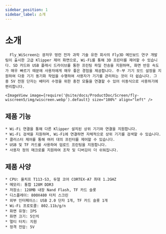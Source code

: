 ```yaml
---
sidebar_position: 1
sidebar_label: 소개
---
```


# 소개

      Fly_WiScreen는 광저우 멍런 전자 과학 기술 유한 회사의 Fly3D 메인보드 연구 개발 팀이 출시한 고급 Klipper 제어 화면으로, Wi-Fi를 통해 3D 프린터를 제어할 수 있습니다. SD 카드와 USB 플래시 드라이브를 통한 프린팅 파일 전송을 지원하며, 화면 반응 속도가 매우 빠르기 때문에 사용자에게 매우 좋은 경험을 제공합니다. 주-부 기기 모드 설정을 지원하여 다중 기기 동기화 작업을 수행하여 사용자가 기기를 관리하는 것이 더 쉽습니다. 그 중 5V 전원 단자는 배터리 수정을 위한 충전 모듈을 연결할 수 있어 이동식으로 사용하기에 편리합니다.
        
    <ImageView image={require('@site/docs/ProductDoc/Screen/fly-wiscreen5/img/wiscreen.webp').default} size="100%" align="left" />

## 제품 기능

    * Wi-Fi 연결을 통해 다른 Klipper 설치된 상위 기기와 연결을 지원합니다.
    * Wi-Fi 검색을 지원하며, Wi-Fi에 연결하면 자체적으로 상위 기기를 검색할 수 있습니다.
    * 클러스터 제어를 통해 여러 대의 프린터를 제어할 수 있습니다.
    * USB 및 TF 카드를 사용하여 업로드 프린팅을 지원합니다.
    * 사용자 정의 매크로를 지원하여 조작 및 디버깅이 더 쉬워집니다.

## 제품 사양

    * CPU: 올치프 T113-S3, 듀얼 코어 CORTEX-A7 최대 1.2GHZ
    * 메모리: 통합 128M DDR3
    * 저장소: 128MB 내장 Nand Flash, TF 카드 슬롯
    * 디스플레이: 800X480 터치 스크린
    * 외부 인터페이스: USB 2.0 단자 1개, TF 카드 슬롯 1개
    * Wi-Fi 프로토콜: 802.11b/g/n
    * 화면 유형: IPS
    * 화면 크기: 5인치
    * 멀티 터치: 지원
    * 정격 전압: 5V
